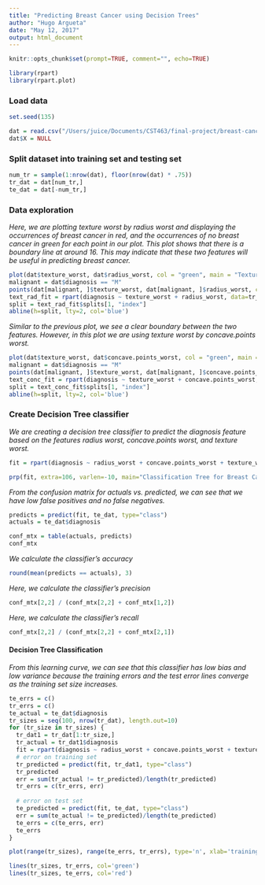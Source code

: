 ```yaml
---
title: "Predicting Breast Cancer using Decision Trees"
author: "Hugo Argueta"
date: "May 12, 2017"
output: html_document
---
```


```r
knitr::opts_chunk$set(prompt=TRUE, comment="", echo=TRUE)
```

```r
library(rpart)
library(rpart.plot)
```

### Load data

```r
set.seed(135)

dat = read.csv("/Users/juice/Documents/CST463/final-project/breast-cancer-prediction/data.csv")
dat$X = NULL
```

### Split dataset into training set and testing set

```r
num_tr = sample(1:nrow(dat), floor(nrow(dat) * .75))
tr_dat = dat[num_tr,]
te_dat = dat[-num_tr,]
```

### Data exploration

_Here, we are plotting texture worst by radius worst and displaying the occurrences of breast cancer in red, and the occurrences of no breast cancer in green for each point in our plot. This plot shows that there is a boundary line at around 16. This may indicate that these two features will be useful in predicting breast cancer._

```r
plot(dat$texture_worst, dat$radius_worst, col = "green", main = "Texture Worst by Radius Worst", xlab = "texture worst", ylab = "radius worst", pch=16)
malignant = dat$diagnosis == "M"
points(dat[malignant, ]$texture_worst, dat[malignant, ]$radius_worst, col = "red", pch=16)
text_rad_fit = rpart(diagnosis ~ texture_worst + radius_worst, data=tr_dat, method="class")
split = text_rad_fit$splits[1, "index"]
abline(h=split, lty=2, col='blue')
```

_Similar to the previous plot, we see a clear boundary between the two features. However, in this plot we are  using texture worst by concave.points worst._

```r
plot(dat$texture_worst, dat$concave.points_worst, col = "green", main = "Texture Worst by Concave.Points Worst", xlab = "texture worst", ylab = "concave.points worst", pch=16)
malignant = dat$diagnosis == "M"
points(dat[malignant, ]$texture_worst, dat[malignant, ]$concave.points_worst, col = "red", pch=16)
text_conc_fit = rpart(diagnosis ~ texture_worst + concave.points_worst, data=tr_dat, method="class")
split = text_conc_fit$splits[1, "index"]
abline(h=split, lty=2, col='blue')
```

### Create Decision Tree classifier

_We are creating a decision tree classifier to predict the diagnosis feature based on the features radius worst, concave.points worst, and texture worst._

```r
fit = rpart(diagnosis ~ radius_worst + concave.points_worst + texture_worst, data=tr_dat, method="class")

prp(fit, extra=106, varlen=-10, main="Classification Tree for Breast Cancer", box.col=c("green", "red")[fit$frame$yval])
```

_From the confusion matrix for actuals vs. predicted, we can see that we have low false positives and no false negatives._

```r
predicts = predict(fit, te_dat, type="class")
actuals = te_dat$diagnosis

conf_mtx = table(actuals, predicts)
conf_mtx
```

_We calculate the classifier's accuracy_

```r
round(mean(predicts == actuals), 3)
```

_Here, we calculate the classifier's precision_

```r
conf_mtx[2,2] / (conf_mtx[2,2] + conf_mtx[1,2])
```

_Here, we calculate the classifier's recall_

```r
conf_mtx[2,2] / (conf_mtx[2,2] + conf_mtx[2,1])
```

#### Decision Tree Classification

_From this learning curve, we can see that this classifier has low bias and low variance because the training errors and the test error lines converge as the training set size increases._

```r
te_errs = c()
tr_errs = c()
te_actual = te_dat$diagnosis
tr_sizes = seq(100, nrow(tr_dat), length.out=10)
for (tr_size in tr_sizes) {
  tr_dat1 = tr_dat[1:tr_size,]
  tr_actual = tr_dat1$diagnosis
  fit = rpart(diagnosis ~ radius_worst + concave.points_worst + texture_worst, data=tr_dat1, method="class")
  # error on training set
  tr_predicted = predict(fit, tr_dat1, type="class")
  tr_predicted
  err = sum(tr_actual != tr_predicted)/length(tr_predicted)
  tr_errs = c(tr_errs, err)
 
  # error on test set
  te_predicted = predict(fit, te_dat, type="class")
  err = sum(te_actual != te_predicted)/length(te_predicted)
  te_errs = c(te_errs, err)
  te_errs
}

plot(range(tr_sizes), range(te_errs, tr_errs), type='n', xlab='training set size', ylab='error')

lines(tr_sizes, tr_errs, col='green')
lines(tr_sizes, te_errs, col='red')
```

